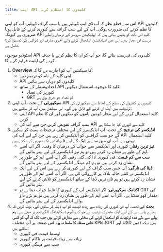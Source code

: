 ```yaml
---
title: اپنی API کلیدوں کا انتظام کرنا
---
```


اس سے قطع نظر کہ آپ ڈی ایپ ڈویلپر ہیں یا سب گراف ڈویلپر، آپ کو اپنی API کلیدوں کا نظم کرنے کی ضرورت ہوگی۔ آپ کے لیے سب گراف سے کیوری کرنے کے قابل ہونا ضروری ہے کیونکہ API کلید اس بات کو یقینی بناتی ہیں کہ ایپلیکیشن سروسز کے درمیان رابطے درست اور مجاز ہیں۔ اس میں ایپلیکیشن استعمال کرنے والے آخری صارف اور ڈیوائس کی تصدیق کرنا شامل ہے.

اسٹوڈیو موجودہ API کلیدوں کی فہرست بنائے گا، جو آپ کو ان کا نظم کرنے یا حذف کرنے کی اہلیت فراہم کرے گا.

1. **Overview** کا سیکشن آپ کو اجازت دے گا کہ:
   - اپنی کلید کے نام کو ترمیم دیں
   - API کلیدوں کو دوبارہ سے بنائیں
   - اعدادوشمار کے ساتھ API کلید کا موجودہ استعمال دیکھیں:
     - کیوریز کی تعداد
     - GRT کو تعداد جو خرچ ہوئ ہے
2. **سیکیورٹی** کے تحت، آپ اپنی API کلیدوں پر کنٹرول کی سطح کے لحاظ سے سیکیورٹی کی ترتیبات میں آپٹ ان کرنے کے قابل ہوں گے۔ اس سیکشن میں، آپ کر سکتے ہیں:
   - اپنی API کلید استعمال کرنے کے لیے مجاز ڈومین ناموں کو دیکھیں اور ان کا نظم کریں
   - سب گراف تفویض کریں جن سے آپ کی API کلید سے کیوری کیا جا سکتا ہے
3. **انڈیکسر کی ترجیح** کے تحت، آپ انڈیکسرز کے لیے مختلف ترجیحات سیٹ کر سکیں گے جو سب گرافس کو انڈیکس کر رہے ہیں جن کے لیے آپ کی API کلید استعمال ہوتی ہے۔ آپ ان میں سے ہر ایک کے لیے 5 پوائنٹس تک تفویض کر سکتے ہیں:
   - **تیز ترین رفتار**: کیوری اور انڈیکسر سے جواب کے درمیان کا وقت۔ اگر آپ اسے اہم کے طور پر نشان زد کرتے ہیں تو ہم تیز انڈیکسرز کے لیے بہتر بنائیں گے.
   - **سب سے کم قیمت**: فی کیوری ادا کی گئی رقم۔ اگر آپ اسے اہم کے طور پر نشان زد کرتے ہیں تو ہم کم مہنگے انڈیکسرز کے لیے بہتر بنائیں گے.
   - **ڈیٹا کی تازگی**: آپ جس سب گراف کے لیے کیوری کر رہے ہیں اس کے لیے ایک انڈیکسر نے کتنے حالیہ بلاک پر کارروائی کی ہے۔ اگر آپ اسے اہم کے طور پر نشان زد کرتے ہیں تو ہم تازہ ترین ڈیٹا کے ساتھ انڈیکسرز کو تلاش کرنے کے لیے بہتر بنائیں گے.
   - **اکنامک سیکیورٹی**: اگر انڈیکسر آپ کے کیوری کا غلط جواب دیتا ہے تو GRT کی مقدار کھو سکتا ہے۔ اگر آپ اسے اہم کے طور پر نشان زد کرتے ہیں تو ہم بڑے داؤ والے انڈیکسرز کے لیے بہتر بنائیں گے.
4. **بجٹ** کے تحت، آپ فی کیوری کی زیادہ سے زیادہ قیمت کو اپ ڈیٹ کر سکیں گے۔ نوٹ کریں کہ ہمارے پاس اس کے لیے ایک متحرک ترتیب ہے جو کہ والیوم ڈسکاؤنٹنگ الگورتھم پر مبنی ہے۔ **ہم پہلے سے طے شدہ ترتیبات کو استعمال کرنے کی سختی سے سفارش کرتے ہیں جب تک کہ آپ کو کسی خاص مسئلہ کا سامنا نہ ہو۔** اس صفحہ پر آپ مختلف KPIs (GRT اور USD میں) بھی دیکھ سکتے ہیں:
   - اوسط قیمت فی کیوری
   - زیادہ سے زیادہ قیمت پر ناکام کیوریز
   - سب سے مہنگی کیوری
